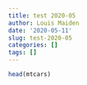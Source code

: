 ```yaml
---
title: test 2020-05
author: Louis Maiden
date: '2020-05-11'
slug: test-2020-05
categories: []
tags: []
---
```


```r

head(mtcars)

```